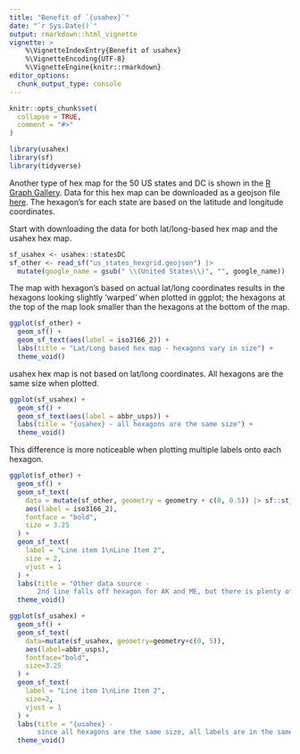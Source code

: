 ```yaml
---
title: "Benefit of `{usahex}`"
date: "`r Sys.Date()`"
output: rmarkdown::html_vignette
vignette: >
    %\VignetteIndexEntry{Benefit of usahex}
    %\VignetteEncoding{UTF-8}
    %\VignetteEngine{knitr::rmarkdown}
editor_options: 
  chunk_output_type: console
---
```


```r
knitr::opts_chunk$set(
  collapse = TRUE,
  comment = "#>"
)
```



```r
library(usahex) 
library(sf)
library(tidyverse)
```

Another type of hex map for the 50 US states and DC is shown in the [R Graph Gallery](https://r-graph-gallery.com/hexbin-map). Data for this hex map can be downloaded as a geojson file [here](https://team.carto.com/u/andrew/tables/andrew.us_states_hexgrid/public/map). The hexagon's for each state are based on the latitude and longitude coordinates.  

Start with downloading the data for both lat/long-based hex map and the usahex hex map.  

```r
sf_usahex <- usahex::statesDC
sf_other <- read_sf("us_states_hexgrid.geojson") |> 
  mutate(google_name = gsub(" \\(United States\\)", "", google_name))
```


The map with hexagon's based on actual lat/long coordinates results in the hexagons looking slightly 'warped' when plotted in ggplot; the hexagons at the top of the map look smaller than the hexagons at the bottom of the map.    

```r
ggplot(sf_other) + 
  geom_sf() +
  geom_sf_text(aes(label = iso3166_2)) + 
  labs(title = "Lat/Long based hex map - hexagons vary in size") + 
  theme_void()
```


usahex hex map is not based on lat/long coordinates.  All hexagons are the same size when plotted.  

```r
ggplot(sf_usahex) + 
  geom_sf() + 
  geom_sf_text(aes(label = abbr_usps)) + 
  labs(title = "{usahex} - all hexagons are the same size") + 
  theme_void()
```


This difference is more noticeable when plotting multiple labels onto each hexagon.  


```r
ggplot(sf_other) + 
  geom_sf() +
  geom_sf_text(
    data = mutate(sf_other, geometry = geometry + c(0, 0.5)) |> sf::st_set_crs(4326),  
    aes(label = iso3166_2), 
    fontface = "bold", 
    size = 3.25
  ) + 
  geom_sf_text(
    label = "Line item 1\nLine Item 2", 
    size = 2, 
    vjust = 1
  ) + 
  labs(title = "Other data source - 
       2nd line falls off hexagon for AK and ME, but there is plenty of room for TX and FL") + 
  theme_void()
```


```r
ggplot(sf_usahex) + 
  geom_sf() + 
  geom_sf_text(
    data=mutate(sf_usahex, geometry=geometry+c(0, 5)), 
    aes(label=abbr_usps), 
    fontface="bold", 
    size=3.25
  ) + 
  geom_sf_text(
    label = "Line item 1\nLine Item 2", 
    size=2, 
    vjust = 1
  ) + 
  labs(title = "{usahex} - 
       since all hexagons are the same size, all labels are in the same spot") + 
  theme_void()
```





